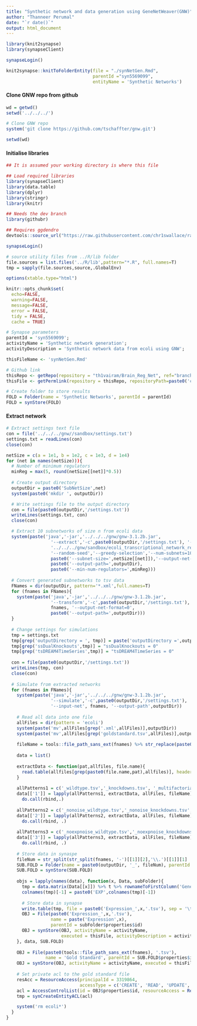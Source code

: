 ```yaml
---
title: "Synthetic network and data generation using GeneNetWeaver(GNW)"
author: "Thanneer Perumal"
date: "`r date()`"
output: html_document
---
```

```r
library(knit2synapse)
library(synapseClient)

synapseLogin()

knit2synapse::knitToFolderEntity(file = "./synNetGen.Rmd",
                                 parentId ="syn5569099",
                                 entityName = 'Synthetic Networks')
```
#### Clone GNW repo from github
```r
wd = getwd()
setwd('../../../')

# Clone GNW repo
system('git clone https://github.com/tschaffter/gnw.git')

setwd(wd)
```
#### Initialise libraries
```r
## It is assumed your working directory is where this file

## Load required libraries
library(synapseClient)
library(data.table)
library(dplyr)
library(stringr)
library(knitr)

## Needs the dev branch
library(githubr)

## Requires ggdendro
devtools::source_url("https://raw.githubusercontent.com/chr1swallace/random-functions/master/R/ggplot-heatmap.R")

synapseLogin()

# source utility files from ../R/lib folder
file.sources = list.files('../R/lib',pattern="*.R", full.names=T)
tmp = sapply(file.sources,source,.GlobalEnv)

options(xtable.type="html")

knitr::opts_chunk$set(
  echo=FALSE,
  warning=FALSE,
  message=FALSE,
  error = FALSE,
  tidy = FALSE,
  cache = TRUE)
```

```r
# Synapse parameters
parentId = 'syn5569099';
activityName = 'Synthetic network generation';
activityDescription = 'Synthetic network data from ecoli using GNW';

thisFileName <- 'synNetGen.Rmd'

# Github link
thisRepo <- getRepo(repository = "th1vairam/Brain_Reg_Net", ref="branch", refName='synNet')
thisFile <- getPermlink(repository = thisRepo, repositoryPath=paste0('code/Rmd/',thisFileName))

# Create folder to store results
FOLD = Folder(name = 'Synthetic Networks', parentId = parentId)
FOLD = synStore(FOLD)
```
#### Extract network
```r
# Extract settings text file
con = file('../../../gnw//sandbox/settings.txt')
settings.txt = readLines(con)
close(con)

netSize = c(a = 1e1, b = 1e2, c = 1e3, d = 1e4)
for (net in names(netSize))){
  # Number of minimum regulators
  minReg = max(5, round(netSize[[net]]*0.5))
  
  # Create output directory
  outputDir = paste0('SubNetSize',net)
  system(paste0('mkdir ', outputDir))

  # Write settings file to the output directory
  con = file(paste0(outputDir,'/settings.txt'))
  writeLines(settings.txt, con)
  close(con)

  # Extract 10 subnetworks of size n from ecoli data
  system(paste('java','-jar','../../../gnw/gnw-3.1.2b.jar',
                 '--extract','-c',paste0(outputDir,'/settings.txt'), '--input-net',
                 '../../../gnw/sandbox/ecoli_transcriptional_network_regulonDB_6_7.tsv',
                 '--random-seed','--greedy-selection','--num-subnets=10',
                 paste0('--subnet-size=',netSize[[net]]),'--output-net-format=4',
                 paste0('--output-path=',outputDir),
                 paste0('--min-num-regulators=',minReg)))
  
  # Convert generated subnetworks to tsv data
  FNames = dir(outputDir, pattern='*.xml',full.names=T)
  for (fnames in FNames){
    system(paste('java','-jar','../../../gnw/gnw-3.1.2b.jar',
                 '--transform','-c',paste0(outputDir,'/settings.txt'), '--input-net',
                 fnames, '--output-net-format=0',
                 paste0('--output-path=',outputDir)))
  }
  
  # Change settings for simulations  
  tmp = settings.txt
  tmp[grep('outputDirectory = ', tmp)] = paste('outputDirectory =',outputDir)
  tmp[grep('ssDualKnockouts',tmp)] = "ssDualKnockouts = 0"
  tmp[grep('tsDREAM4TimeSeries',tmp)] = "tsDREAM4TimeSeries = 0"
  
  con = file(paste0(outputDir,'/settings.txt'))
  writeLines(tmp, con)
  close(con)
  
  # Simulate from extracted networks
  for (fnames in FNames){
    system(paste('java','-jar','../../../gnw/gnw-3.1.2b.jar',
                 '--simulate','-c',paste0(outputDir,'/settings.txt'), 
                 '--input-net', fnames, '--output-path',outputDir))
    
    # Read all data into one file
    allFiles = dir(pattern = 'ecoli')
    system(paste('mv',allFiles[grep('.xml',allFiles)],outputDir))
    system(paste('mv',allFiles[grep('goldstandard.tsv',allFiles)],outputDir))
    
    fileName = tools::file_path_sans_ext(fnames) %>% str_replace(paste0(outputDir,'/'),'')
    
    data = list()
    
    extractData <- function(pat,allfiles, file.name){
      read.table(allfiles[grep(paste0(file.name,pat),allfiles)], header=T, sep = '\t', quote='')
    }
        
    allPatterns1 = c('_wildtype.tsv','_knockdowns.tsv', '_multifactorial.tsv', '_multifactorial_perturbations.tsv', '_knockouts.tsv')
    data[['1']] = lapply(allPatterns1, extractData, allFiles, fileName) %>%
      do.call(rbind,.)
    
    allPatterns2 = c('_nonoise_wildtype.tsv','_nonoise_knockdowns.tsv', '_nonoise_multifactorial.tsv', '_nonoise_knockouts.tsv')
    data[['2']] = lapply(allPatterns2, extractData, allFiles, fileName) %>%
      do.call(rbind, .)
    
    allPatterns3 = c('_noexpnoise_wildtype.tsv','_noexpnoise_knockdowns.tsv', '_noexpnoise_multifactorial.tsv', '_noexpnoise_knockouts.tsv')
    data[['3']] = lapply(allPatterns3, extractData, allFiles, fileName) %>%
      do.call(rbind, .)
    
    # Store data in synaspe
    fileNum = str_split(str_split(fnames, '-')[[1]][2],'\\.')[[1]][1]
    SUB.FOLD = Folder(name = paste0(outputDir, '_', fileNum), parentId = FOLD$properties$id)
    SUB.FOLD = synStore(SUB.FOLD)
    
    objs = lapply(names(data), function(x, Data, subFolder){
      tmp = data.matrix(Data[[x]]) %>% t %>% rownameToFirstColumn('GeneNames')
      colnames(tmp)[-1] = paste0('EXP',colnames(tmp)[-1])
      
      # Store data in synapse
      write.table(tmp, file = paste0('Expression_',x,'.tsv'), sep = '\t', row.names=F, quote=F)
      OBJ = File(paste0('Expression_',x,'.tsv'), 
                 name = paste('Expression',x), 
                 parentId = subFolder$properties$id)
      OBJ = synStore(OBJ, activityName = activityName,
                     executed = thisFile, activityDescription = activityDescription)
    }, data, SUB.FOLD)
    
    OBJ = File(paste0(tools::file_path_sans_ext(fnames), '.tsv'),
               name = 'Gold Standard', parentId = SUB.FOLD$properties$id)
    OBJ = synStore(OBJ, activityName = activityName, executed = thisFile, activityDescription = activityDescription)
    
    # Set private acl to the gold standard file
    resAcc = ResourceAccess(principalId = 3319864, 
                            accessType = c('CREATE', 'READ', 'UPDATE', 'DELETE', 'CHANGE_PERMISSIONS', 'DOWNLOAD', 'UPLOAD', 'PARTICIPATE', 'SUBMIT', 'READ_PRIVATE_SUBMISSION', 'UPDATE_SUBMISSION', 'DELETE_SUBMISSION', 'TEAM_MEMBERSHIP_UPDATE', 'SEND_MESSAGE', 'CHANGE_SETTINGS'))
    acl = AccessControlList(id = OBJ$properties$id, resourceAccess = ResourceAccessList(resAcc))
    tmp = synCreateEntityACL(acl)

    system('rm ecoli*')
  }
}
```